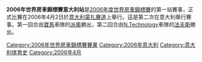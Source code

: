 {{Unreferenced|time=2012-03-19T09:34:11+00:00 }}

'''2006年世界房車錦標賽意大利站'''是[[2006年度世界房車錦標賽|2006年度世界房車錦標賽]]的第一站賽事，正式比賽在2006年4月2日於[[意大利|意大利]][[蒙扎賽道|蒙扎賽道]]上舉行。這是第二次在意大利舉行賽事。第一回合由[[寶馬|寶馬]]車隊的[[派奧|派奧]]勝出，第二回合由[[N.Technology|N.Technology]]車隊的[[法夫斯|法夫斯]]勝出。

{{WTCC-stub}}

{{WTCC race
|Name_of_race=世界房車錦標賽意大利站
|Year_of_race=2006
|Previous_race_in_season=[[2005年世界房車錦標賽澳門站|2005年世界房車錦標賽澳門站]]
|Next_race_in_season=[[2006年世界房車錦標賽法國站|2006年世界房車錦標賽法國站]]
|Previous_year's_race=[[2005年世界房車錦標賽意大利站|2005年世界房車錦標賽意大利站]]
|Next_year's_race=[[2007年世界房車錦標賽意大利站|2007年世界房車錦標賽意大利站]]
}}

[[Category:2006年世界房車錦標賽賽果|Category:2006年世界房車錦標賽賽果]]
[[Category:2006年意大利|Category:2006年意大利]]
[[Category:意大利体育史|Category:意大利体育史]]
[[Category:2006年4月|Category:2006年4月]]